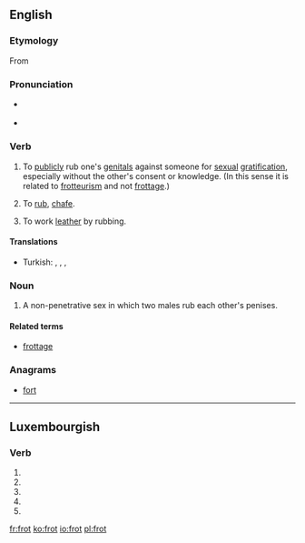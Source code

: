 ==English==

===Etymology===
From {{etyl|fro|en}} {{term|froter||rub, polish|lang=fro}}

===Pronunciation===
* {{a|RP}} {{IPA|/frɒt/|lang=en}}
* {{rhymes|ɒt|lang=en}}

===Verb===
{{en-verb|frott|ing}}

# {{context|slang|lang=en}} To [[publicly]] rub one's [[genital]]s against someone for [[sexual]] [[gratification]], especially without the other's consent or knowledge. (In this sense it is related to [[frotteurism]] and not [[frottage]].)
# {{context|archaic|lang=en}} To [[rub]], [[chafe]].
# {{context|tanning|lang=en}} To work [[leather]] by rubbing.

====Translations====
{{trans-top|to rub someone for sexual gratification}}
* Turkish: {{t|tr|kerkinmek}}, {{t|tr|sürttürmek}}, {{t+|tr|dayamak}}, {{t+|tr|fortlamak}}
{{trans-mid}}
{{trans-bottom}}

===Noun===
{{wikipedia}}
{{en-noun}}

# A non-penetrative sex in which two males rub each other's penises.

====Related terms====
* [[frottage]]

===Anagrams===
* [[fort#English|fort]]

----

==Luxembourgish==

===Verb===
{{head|lb|verb form}}

# {{conjugation of|froen||2|p|pres|ind|lang=lb}}
# {{conjugation of|froen||1|s|pret|ind|lang=lb}}
# {{conjugation of|froen||3|s|pret|ind|lang=lb}}
# {{conjugation of|froen||2|p|pret|ind|lang=lb}}
# {{conjugation of|froen||2|p|imp|lang=lb}}

[[fr:frot]]
[[ko:frot]]
[[io:frot]]
[[pl:frot]]